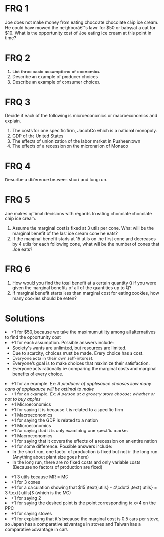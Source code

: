 
# FRQ 1
Joe does not make money from eating chocolate chocolate chip ice cream. He could have mowed the neighborâ€™s lawn for $50 or babysat a cat for $10. What is the opportunity cost of Joe eating ice cream at this point in time?

# FRQ 2
<ol className="alpha-list-mdx">
<li> List three basic assumptions of economics.
<li> Describe an example of producer choices.
<li> Describe an example of consumer choices.
</ol>

# FRQ 3
Decide if each of the following is microeconomics or macroeconomics and explain.
<ol className="alpha-list-mdx">
<li> The costs for one specific firm, JacobCo which is a national monopoly.
<li> GDP of the United States
<li> The effects of unionization of the labor market in Pusheentown
<li> The effects of a recession on the micronation of Monaco
</ol>

# FRQ 4
Describe a difference between short and long run.

# FRQ 5
Joe makes optimal decisions with regards to eating chocolate chocolate chip ice cream.
<ol className="alpha-list-mdx">
<li> Assume the marginal cost is fixed at 3 utils per cone. What will be the marginal benefit of the last ice cream cone he eats?
<li> If the marginal benefit starts at 15 utils on the first cone and decreases by 4 utils for each following cone, what will be the number of cones that Joe eats?
</ol>

# FRQ 6
<ol className="alpha-list-mdx">
<li> How would you find the total benefit at a certain quantity Q if you were given the marginal benefits of all of the quantities up to Q?
<li> If marginal benefit starts less than marginal cost for eating cookies, how many cookies should be eaten?
</ol>

# Solutions

<FRQ num={1} totalPoints={1}>
<FRQCheck points={1}>
<li> +1 for $50, because we take the maximum utility among all alternatives to find the opportunity cost
</li>
</FRQCheck>
</FRQ>
<FRQ num={2} totalPoints={3}>
<FRQCheck points={1}>
<li>+1 for each assumption. Possible answers include: 
<ul>
<li> Society's wants are unlimited, but resources are limited.
<li> Due to scarcity, choices must be made. Every choice has a cost.
<li> Everyone acts in their own self-interest.
<li> Everyone's goal is to make choices that maximize their satisfaction. 
<li> Everyone acts rationally by comparing the marginal costs and marginal benefits of every choice.
</ul>
</li>
</FRQCheck>
</FRQCheck points={1}>
<li> +1 for an example. <i>Ex: A producer of applesauce chooses how many cans of applesauce will be optimal to make</i>
</FRQCheck>
<FRQCheck points={1}>
<li> +1 for an example. <i>Ex: A person at a grocery store chooses whether or not to buy apples</i>
</li>
</FRQCheck>
</FRQ>

<FRQ num={3} totalPoints={8}>
<FRQCheck points={2}>
<li> +1 Microeconomics </li>
<li> +1 for saying it is because it is related to a specific firm </li>
</FRQCheck>
<FRQCheck points={2}>
<li> +1 Macroeconomics
<li> +1 for saying the GDP is related to a nation
</FRQCheck>
<FRQCheck points={2}>
<li> +1 Microeconomics
<li> +1 for saying that it is only examining one specific market
</FRQCheck>
<FRQCheck>
<li> +1 Macroeconomics
<li> +1 for saying that it covers the effects of a recession on an entire nation
</FRQCheck>
</FRQ>

<FRQ num={4} totalPoints={1}>
<FRQCheck points={1}>
<li> +1 for some difference. Possible answers include:
<ul>
<li> In the short run, one factor of production is fixed but not in the long run. (Anything about plant size goes here)
<li> In the long run, there are no fixed costs and only variable costs (Because no factors of production are fixed)
</ul>
</li>
</FRQCheck>
</FRQ>

<FRQ num={5} totalPoints={3}>
<FRQCheck points={1}>
<li> +1 3 utils because MR = MC </li>
</FRQCheck>
<FRQCheck points={2}>
<li> +1 for 3 cones </li>
<li> +1 for a calculation showing that $15 \text{ utils} - 4\cdot3 \text{ utils} = 3 \text{ utils}$ (which is the MC) </li>
</FRQCheck>
</FRQ>

<FRQ num={6} totalPoints={3}>
<FRQCheck points={2}>
<li> +1 for saying 2 </li>
<li> +1 for saying the desired point is the point corresponding to x=4 on the PPC </li>
</FRQCheck>
<FRQCheck points={2}>
<li> +1 for saying stoves
<li> +1 for explaining that it's because the marginal cost is 0.5 cars per stove, so Japan has a comparative advantage in stoves and Taiwan has a comparative advantage in cars
</FRQCheck>
</FRQ>
